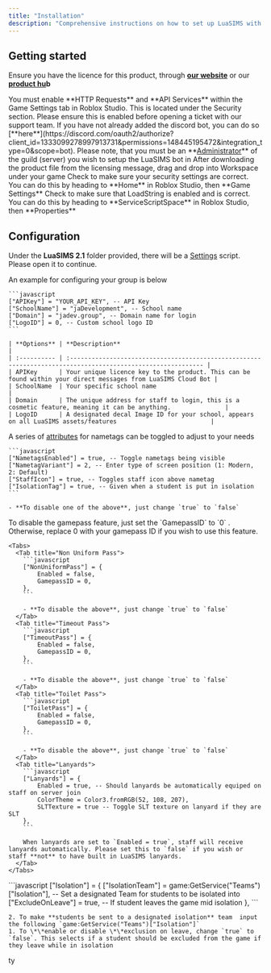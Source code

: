 ```yaml
---
title: "Installation"
description: "Comprehensive instructions on how to set up LuaSIMS with your game. Follow on for step by step details on how to achieve success in your installation."
---
```


## Getting started

<Icon icon="money-bill-simple-wave" /> Ensure you have the licence for this product, through [**our website**](https://jadevelopment.co.uk/products/jadevelopment-vision) or our [**product hu**](https://www.roblox.com/games/9435095450/Product-Hub)**b**

<Note>
  You must enable **HTTP Requests** and **API Services** within the Game Settings tab in Roblox Studio. This is located under the Security section. Please ensure this is enabled before opening a ticket with our support team. 
</Note>

<Steps>
  <Step title="Add the LuaSIMS bot to your discord server">
    If you have not already added the discord bot, you can do so [**here**](https://discord.com/oauth2/authorize?client_id=1333099278997913731&permissions=148445195472&integration_type=0&scope=bot). Please note, that you must be an **<u>Administrator</u>** of the guild (server) you wish to setup the LuaSIMS bot in
  </Step>
  <Step title="Place the file in workspace">
    After downloading the product file from the licensing message, drag and drop into Workspace under your game
  </Step>
  <Step title="Ensure HTTP requests/API services are enabled">
    Check to make sure your security settings are correct. You can do this by heading to **Home** in Roblox Studio, then **Game Settings**
  </Step>
  <Step title="Ensure LoadString is enabled">
    Check to make sure that LoadString is enabled and is correct. You can do this by heading to **ServiceScriptSpace** in Roblox Studio, then **Properties**
  </Step>
</Steps>

## Configuration

Under the **LuaSIMS 2.1** folder provided, there will be a <u>Settings</u> script. Please open it to continue.

<AccordionGroup>
  <Accordion title="Configure Group" icon="user-group">
    An example for configuring your group is below

    ```javascript
    ["APIKey"] = "YOUR_API_KEY", -- API Key 
    ["SchoolName"] = "jaDevelopment", -- School name
    ["Domain"] = "jadev.group", -- Domain name for login
    ["LogoID"] = 0, -- Custom school logo ID
    ```

    | **Options** | **Description**                                                                                              |
    | :---------- | :----------------------------------------------------------------------------------------------------------- |
    | APIKey      | Your unique licence key to the product. This can be found within your direct messages from LuaSIMS Cloud Bot |
    | SchoolName  | Your specific school name                                                                                    |
    | Domain      | The unique address for staff to login, this is a cosmetic feature, meaning it can be anything.               |
    | LogoID      | A designated decal Image ID for your school, appears on all LuaSIMS assets/features                          |
  </Accordion>
  <Accordion title="Nametags" icon="tags">
    A series of <u>attributes</u> for nametags can be toggled to adjust to your needs

    ```javascript
    ["NametagsEnabled"] = true, -- Toggle nametags being visible
    ["NametagVariant"] = 2, -- Enter type of screen position (1: Modern, 2: Default)
    ["StaffIcon"] = true, -- Toggles staff icon above nametag
    ["IsolationTag"] = true, -- Given when a student is put in isolation
    ```

    - **To disable one of the above**, just change `true` to `false`
  </Accordion>
  <Accordion title="Gamepasses and Lanyards" icon="passport">
    To disable the gamepass feature, just set the `GamepassID` to `0` . Otherwise, replace 0 with your gamepass ID if you wish to use this feature.

    <Tabs>
      <Tab title="Non Uniform Pass">
        ```javascript
        ["NonUniformPass"] = { 
        	Enabled = false, 
        	GamepassID = 0, 
        },
        ```

        - **To disable the above**, just change `true` to `false` 
      </Tab>
      <Tab title="Timeout Pass">
        ```javascript
        ["TimeoutPass"] = { 
        	Enabled = false, 
        	GamepassID = 0, 
        },
        ```

        - **To disable the above**, just change `true` to `false`
      </Tab>
      <Tab title="Toilet Pass">
        ```javascript
        ["ToiletPass"] = { 
        	Enabled = false, 
        	GamepassID = 0, 
        },
        ```

        - **To disable the above**, just change `true` to `false`
      </Tab>
      <Tab title="Lanyards">
        ```javascript
        ["Lanyards"] = {
        	Enabled = true, -- Should lanyards be automatically equiped on staff on server join
        	ColorTheme = Color3.fromRGB(52, 108, 207), 
        	SLTTexture = true -- Toggle SLT texture on lanyard if they are SLT
        },
        ```

        When lanyards are set to `Enabled = true`, staff will receive lanyards automatically. Please set this to `false` if you wish or staff **not** to have built in LuaSIMS lanyards.
      </Tab>
    </Tabs>
  </Accordion>
  <Accordion title="Isolation" icon="road-barrier">
    ```javascript
    ["Isolation"] = {
    	["IsolationTeam"] = game:GetService("Teams")["Isolation"], -- Set a designated Team for students to be isolated into
    	["ExcludeOnLeave"] = true, -- If student leaves the game mid isolation
    },
    ```

    2. To make **students be sent to a designated isolation** team  input the following `game:GetService("Teams")["Isolation"]`
    1. To \*\*enable or disable \*\*exclusion on leave, change `true` to `false`. This selects if a student should be excluded from the game if they leave while in isolation
  </Accordion>
  <Accordion title="Session Data" icon="timer">
    ty
  </Accordion>
</AccordionGroup>